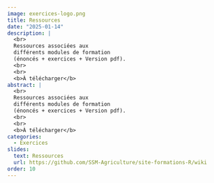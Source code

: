 ```yaml
---
image: exercices-logo.png
title: Ressources
date: "2025-01-14"
description: |
  <br>
  Ressources associées aux 
  différents modules de formation
  (énoncés + exercices + Version pdf).
  <br>
  <br>
  <b>À télécharger</b> 
abstract: |
  <br>
  Ressources associées aux 
  différents modules de formation
  (énoncés + exercices + Version pdf).
  <br>
  <br>
  <b>À télécharger</b> 
categories:
  - Exercices
slides:
  text: Ressources
  url: https://github.com/SSM-Agriculture/site-formations-R/wiki
order: 10
---
```

